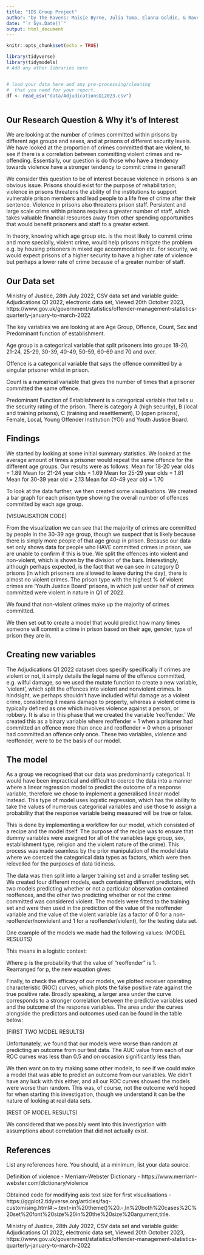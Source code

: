 ```yaml
---
title: "IDS Group Project"
author: "by The Ravens: Maisie Byrne, Julia Toma, Elanna Goldie, & Raven Callaghan"
date: "`r Sys.Date()`"
output: html_document
---
```


```r
knitr::opts_chunk$set(echo = TRUE)
```


```r
library(tidyverse)
library(tidymodels)
# Add any other libraries here



```


```r
# load your data here and any pre-processing/cleaning 
#  that you need for your report.
df <- read_csv("data/AdjudicationsQ12023.csv")



```


## Our Research Question & Why it's of Interest

We are looking at the number of crimes committed within prisons by different age groups and sexes, and at prisons of different security levels. We have looked at the proportion of crimes committed that are violent, to see if there is a correlation between committing violent crimes and re-offending. Essentially, our question is do those who have a tendency towards violence have a stronger tendency to commit crime in general?

We consider this question to be of interest because violence in prisons is an obvious issue. Prisons should exist for the purpose of rehabilitation; violence in prisons threatens the ability of the institutions to support vulnerable prison members and lead people to a life free of crime after their sentence. Violence in prisons also threatens prison staff. Persistent and large scale crime within prisons requires a greater number of staff, which takes valuable financial resources away from other spending opportunities that would benefit prisoners and staff to a greater extent.

In theory, knowing which age group etc. is the most likely to commit crime and more specially, violent crime, would help prisons mitigate the problem e.g. by housing prisoners in mixed age accommodation etc. For security, we would expect prisons of a higher security to have a higher rate of violence but perhaps a lower rate of crime because of a greater number of staff.


## Our Data set

Ministry of Justice, 28th July 2022, CSV data set and variable guide: Adjudications Q1 2022, electronic data set, Viewed 20th October 2023, https://www.gov.uk/government/statistics/offender-management-statistics-quarterly-january-to-march-2022 

The key variables we are looking at are Age Group, Offence, Count, Sex and Predominant function of establishment. 

Age group is a categorical variable that split prisoners into groups 18-20, 21-24, 25-29, 30-39, 40-49, 50-59, 60-69 and 70 and over.

Offence is a categorical variable that says the offence committed by a singular prisoner whilst in prison.

Count is a numerical variable that gives the number of times that a prisoner committed the same offence.

Predominant Function of Establishment is a categorical variable that tells u the security rating of the prison. There is category A (high security), B (local and training prisons), C (training and resettlement), D (open prisons), Female, Local, Young Offender Institution (YOI) and Youth Justice Board.



## Findings

We started by looking at some initial summary statistics. We looked at the average amount of times a prisoner would repeat the same offence for the different age groups. Our results were as follows:
Mean for 18-20 year olds = 1.89
Mean for 21-24 year olds = 1.69
Mean for 25-29 year olds = 1.81
Mean for 30-39 year old = 2.13
Mean for 40-49 year old = 1.70

To look at the data further, we then created some visualisations. We created a bar graph for each prison type showing the overall number of offences committed by each age group. 

(VISUALISATION CODE)

From the visualization we can see that the majority of crimes are committed by people in the 30-39 age group, though we suspect that is likely because there is simply more people of that age group in prison. Because our data set only shows data for people who HAVE committed crimes in prison, we are unable to confirm if this is true. We split the offences into violent and non-violent, which is shown by the division of the bars. Interestingly, although perhaps expected, is the fact that we can see in category D prisons (in which prisoners are allowed to leave during the day), there is almost no violent crimes. The prison type with the highest % of violent crimes are ‘Youth Justice Board’ prisons, in which just under half of crimes committed were violent in nature in Q1 of 2022.

We found that non-violent crimes make up the majority of crimes committed.

We then set out to create a model that would predict how many times someone will commit a crime in prison based on their age, gender, type of prison they are in.


## Creating new variables

The Adjudications Q1 2022 dataset does specify specifically if crimes are violent or not, it simply details the legal name of the offence committed, e.g. wilful damage, so we used the mutate function to create a new variable, ‘violent’, which split the offences into violent and nonviolent crimes. In hindsight, we perhaps shouldn’t have included wilful damage as a violent crime, considering it means damage to property, whereas a violent crime is typically defined as one which involves violence against a person, or robbery. 
It is also in this phase that we created the variable ‘reoffender.’ We created this as a binary variable where reoffender = 1 when a prisoner had committed an offence more than once and reoffender = 0 when a prisoner had committed an offence only once. 
These two variables, violence and reoffender, were to be the basis of our model.


## The model

As a group we recognised that our data was predominantly categorical. It would have been impractical and difficult to coerce the data into a manner where a linear regression model to predict the outcome of a response variable, therefore we chose to implement a generalised linear model instead. This type of model uses logistic regression, which has the ability to take the values of numerous categorical variables and use those to assign a probability that the response variable being measured will be true or false.  

This is done by implementing a workflow for our model, which consisted of a recipe and the model itself. The purpose of the recipe was to ensure that dummy variables were assigned for all of the variables (age group, sex, establishment type, religion and the violent nature of the crime). This process was made seamless by the prior manipulation of the model data where we coerced the categorical data types as factors, which were then relevelled for the purposes of data tidiness. 

The data was then split into a larger training set and a smaller testing set. We created four different models, each containing different predictors, with two models predicting whether or not a particular observation contained reoffences, and the other two predicting whether or not the crime committed was considered violent. The models were fitted to the training set and were then used in the prediction of the value of the reoffender variable and the value of the violent variable (as a factor of 0 for a non-reoffender/nonviolent and 1 for a reoffender/violent), for the testing data set.  

One example of the models we made had the following values: 
(MODEL RESLUTS)

This means in a logistic context: 
 
Where p is the probability that the value of “reoffender” is 1.  
Rearranged for p, the new equation gives:
 
Finally, to check the efficacy of our models, we plotted receiver operating characteristic (ROC) curves, which plots the false positive rate against the true positive rate. Broadly speaking, a larger area under the curve corresponds to a stronger correlation between the predictive variables used and the outcome of the response variables. The area under the curves alongside the predictors and outcomes used can be found in the table below: 

(FIRST TWO MODEL RESULTS)

Unfortunately, we found that our models were worse than random at predicting an outcome from our test data. The AUC value from each of our ROC curves was less than 0.5 and on occasion significantly less than.

We then want on to try making some other models, to see if we could make a model that was able to predict an outcome from our variables. We didn’t have any luck with this either, and all our ROC curves showed the models were worse than random. This was, of course, not the outcome we’d hoped for when starting this investigation, though we understand it can be the nature of looking at real data sets. 

(REST OF MODEL RESULTS)

We considered that we possibly went into this investigation with assumptions about correlation that did not actually exist. 


## References

List any references here. You should, at a minimum, list your data source.

Definition of violence - Merriam-Webster Dictionary - https://www.merriam-webster.com/dictionary/violence

Obtained code for modifying axis text size for first visualisations -
https://ggplot2.tidyverse.org/articles/faq-customising.html#:~:text=in%20theme()%20.-,In%20both%20cases%2C%20set%20font%20size%20in%20the%20size%20argument,title.

Ministry of Justice, 28th July 2022, CSV data set and variable guide: Adjudications Q1 2022, electronic data set, Viewed 20th October 2023, https://www.gov.uk/government/statistics/offender-management-statistics-quarterly-january-to-march-2022 

